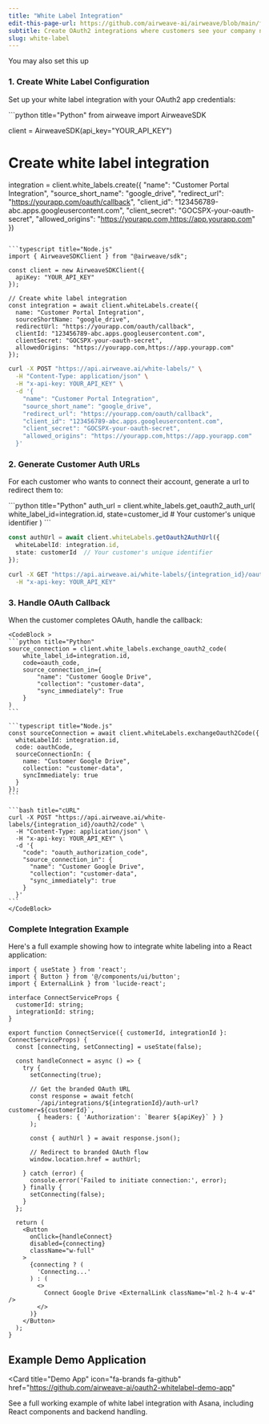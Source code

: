 ```yaml
---
title: "White Label Integration"
edit-this-page-url: https://github.com/airweave-ai/airweave/blob/main/fern/docs/pages/white-labeling.mdx
subtitle: Create OAuth2 integrations where customers see your company name instead of Airweave, with automatic multi-tenant data isolation.
slug: white-label
---
```


You may also set this up

### 1. Create White Label Configuration

Set up your white label integration with your OAuth2 app credentials:

<CodeBlock>
```python title="Python"
from airweave import AirweaveSDK

client = AirweaveSDK(api_key="YOUR_API_KEY")

# Create white label integration
integration = client.white_labels.create({
    "name": "Customer Portal Integration",
    "source_short_name": "google_drive",
    "redirect_url": "https://yourapp.com/oauth/callback",
    "client_id": "123456789-abc.apps.googleusercontent.com",
    "client_secret": "GOCSPX-your-oauth-secret",
    "allowed_origins": "https://yourapp.com,https://app.yourapp.com"
})
```

```typescript title="Node.js"
import { AirweaveSDKClient } from "@airweave/sdk";

const client = new AirweaveSDKClient({
  apiKey: "YOUR_API_KEY"
});

// Create white label integration
const integration = await client.whiteLabels.create({
  name: "Customer Portal Integration",
  sourceShortName: "google_drive",
  redirectUrl: "https://yourapp.com/oauth/callback",
  clientId: "123456789-abc.apps.googleusercontent.com",
  clientSecret: "GOCSPX-your-oauth-secret",
  allowedOrigins: "https://yourapp.com,https://app.yourapp.com"
});
```

```bash title="cURL"
curl -X POST "https://api.airweave.ai/white-labels/" \
  -H "Content-Type: application/json" \
  -H "x-api-key: YOUR_API_KEY" \
  -d '{
    "name": "Customer Portal Integration",
    "source_short_name": "google_drive",
    "redirect_url": "https://yourapp.com/oauth/callback",
    "client_id": "123456789-abc.apps.googleusercontent.com",
    "client_secret": "GOCSPX-your-oauth-secret",
    "allowed_origins": "https://yourapp.com,https://app.yourapp.com"
  }'
```
</CodeBlock>

### 2. Generate Customer Auth URLs

For each customer who wants to connect their account, generate a url to redirect them to:

<CodeBlock>
  ```python title="Python"
  auth_url = client.white_labels.get_oauth2_auth_url(
      white_label_id=integration.id,
      state=customer_id  # Your customer's unique identifier
  )
  ```

  ```typescript title="Node.js"
  const authUrl = await client.whiteLabels.getOauth2AuthUrl({
    whiteLabelId: integration.id,
    state: customerId  // Your customer's unique identifier
  });
  ```

  ```bash title="cURL"
  curl -X GET "https://api.airweave.ai/white-labels/{integration_id}/oauth2/auth_url?state={customer_id}" \
    -H "x-api-key: YOUR_API_KEY"
  ```
</CodeBlock>

### 3. Handle OAuth Callback

When the customer completes OAuth, handle the callback:

    <CodeBlock >
    ```python title="Python"
    source_connection = client.white_labels.exchange_oauth2_code(
        white_label_id=integration.id,
        code=oauth_code,
        source_connection_in={
            "name": "Customer Google Drive",
            "collection": "customer-data",
            "sync_immediately": True
        }
    )
    ```

    ```typescript title="Node.js"
    const sourceConnection = await client.whiteLabels.exchangeOauth2Code({
      whiteLabelId: integration.id,
      code: oauthCode,
      sourceConnectionIn: {
        name: "Customer Google Drive",
        collection: "customer-data",
        syncImmediately: true
      }
    });
    ```

    ```bash title="cURL"
    curl -X POST "https://api.airweave.ai/white-labels/{integration_id}/oauth2/code" \
      -H "Content-Type: application/json" \
      -H "x-api-key: YOUR_API_KEY" \
      -d '{
        "code": "oauth_authorization_code",
        "source_connection_in": {
          "name": "Customer Google Drive",
          "collection": "customer-data",
          "sync_immediately": true
        }
      }'
    ```
    </CodeBlock>


### Complete Integration Example

Here's a full example showing how to integrate white labeling into a React application:

```tsx maxLines=100
import { useState } from 'react';
import { Button } from '@/components/ui/button';
import { ExternalLink } from 'lucide-react';

interface ConnectServiceProps {
  customerId: string;
  integrationId: string;
}

export function ConnectService({ customerId, integrationId }: ConnectServiceProps) {
  const [connecting, setConnecting] = useState(false);

  const handleConnect = async () => {
    try {
      setConnecting(true);

      // Get the branded OAuth URL
      const response = await fetch(
        `/api/integrations/${integrationId}/auth-url?customer=${customerId}`,
        { headers: { 'Authorization': `Bearer ${apiKey}` } }
      );

      const { authUrl } = await response.json();

      // Redirect to branded OAuth flow
      window.location.href = authUrl;

    } catch (error) {
      console.error('Failed to initiate connection:', error);
    } finally {
      setConnecting(false);
    }
  };

  return (
    <Button
      onClick={handleConnect}
      disabled={connecting}
      className="w-full"
    >
      {connecting ? (
        'Connecting...'
      ) : (
        <>
          Connect Google Drive <ExternalLink className="ml-2 h-4 w-4" />
        </>
      )}
    </Button>
  );
}
```

## Example Demo Application

<Card
  title="Demo App"
  icon="fa-brands fa-github"
  href="https://github.com/airweave-ai/oauth2-whitelabel-demo-app"
>
  See a full working example of white label integration with Asana, including React components and backend handling.
</Card>
